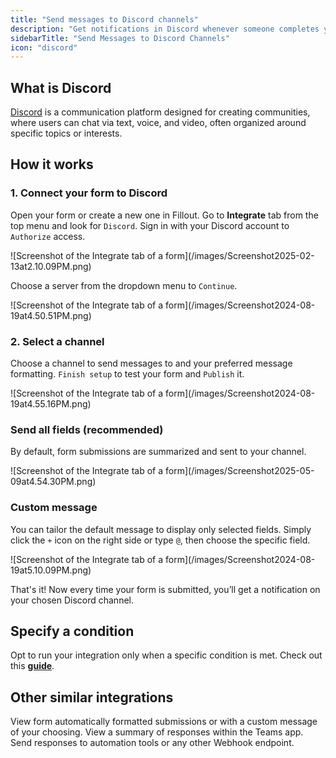 ```yaml
---
title: "Send messages to Discord channels"
description: "Get notifications in Discord whenever someone completes your form. See an overview of form responses or choose a custom message."
sidebarTitle: "Send Messages to Discord Channels"
icon: "discord"
---
```


## What is Discord

[Discord](https://discord.com/) is a communication platform designed for creating communities, where users can chat via text, voice, and video, often organized around specific topics or interests.

## How it works

### 1. Connect your form to Discord

Open your form or create a new one in Fillout. Go to **Integrate** tab from the top menu and look for `Discord`. Sign in with your Discord account to `Authorize` access.

<Frame>
  ![Screenshot of the Integrate tab of a form](/images/Screenshot2025-02-13at2.10.09PM.png)
</Frame>

Choose a server from the dropdown menu to `Continue`.

<Frame>
  ![Screenshot of the Integrate tab of a form](/images/Screenshot2024-08-19at4.50.51PM.png)
</Frame>

### 2. Select a channel

Choose a channel to send messages to and your preferred message formatting. `Finish setup` to test your form and `Publish` it.

<Frame>
  ![Screenshot of the Integrate tab of a form](/images/Screenshot2024-08-19at4.55.16PM.png)
</Frame>

### **Send all fields (recommended)**

By default, form submissions are summarized and sent to your channel.

<Frame>
  ![Screenshot of the Integrate tab of a form](/images/Screenshot2025-05-09at4.54.30PM.png)
</Frame>

### **Custom message**

You can tailor the default message to display only selected fields. Simply click the `+` icon on the right side or type `@`, then choose the specific field.

<Frame>
  ![Screenshot of the Integrate tab of a form](/images/Screenshot2024-08-19at5.10.09PM.png)
</Frame>

That's it\! Now every time your form is submitted, you’ll get a notification on your chosen Discord channel.

## **Specify a condition**

Opt to run your integration only when a specific condition is met. Check out this [**guide**](/help/conditional-integration).

## **Other similar integrations**

<CardGroup cols={3}>
  <Card title="Connect to Slack" icon="slack" iconType="regular" color="#FFC738" href="/help/slack">
    View form automatically formatted submissions  or with a custom message of your choosing.
  </Card>
  <Card title="Send notifications to Microsoft Teams" icon="users" iconType="regular" color="#FFC738" href="/help/microsoft-teams">
    View a summary of responses within the Teams app.
  </Card>
  <Card title="Send submissions to a webhook" icon="webhook" iconType="regular" color="#FFC738" href="/help/webhook">
    Send responses to automation tools or any other Webhook endpoint.
  </Card>
</CardGroup>
